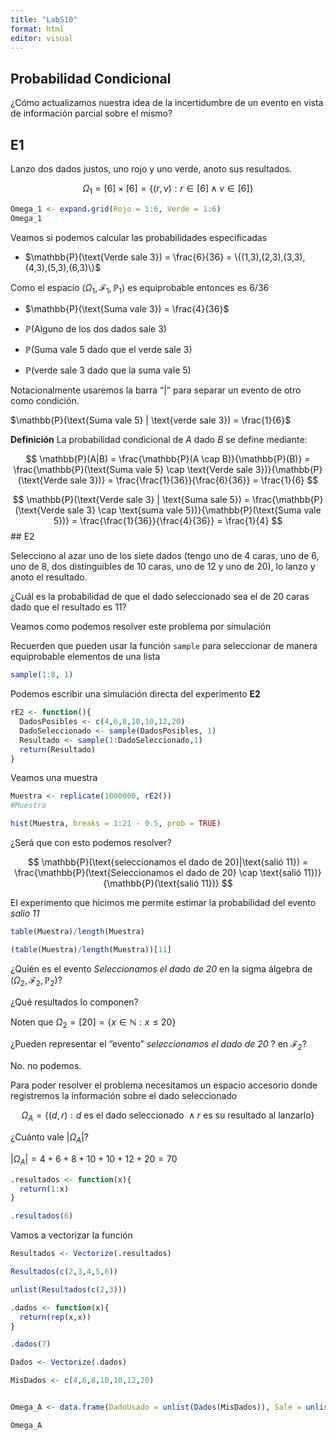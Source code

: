 ```yaml
---
title: "LabS10"
format: html
editor: visual
---
```


## Probabilidad Condicional

¿Cómo actualizamos nuestra idea de la incertidumbre de un evento en vista de información parcial sobre el mismo?

## E1

Lanzo dos dados justos, uno rojo y uno verde, anoto sus resultados.

$$
\Omega_1 = [6] \times[6]=\{(r,v): r\in [6] \wedge v\in [6]\}
$$

```r
Omega_1 <- expand.grid(Rojo = 1:6, Verde = 1:6)
Omega_1
```

Veamos si podemos calcular las probabilidades especificadas

-   $\mathbb{P}(\text{Verde sale 3}) = \frac{6}{36} = \{(1,3),(2,3),(3,3),(4,3),(5,3),(6,3)\}$

Como el espacio $(\Omega_1, \mathcal{F}_1, \mathbb{P}_1)$ es equiprobable entonces es 6/36

-   $\mathbb{P}(\text{Suma vale 3}) = \frac{4}{36}$

-   $\mathbb{P}(\text{Alguno de los dos dados sale 3})$

-   $\mathbb{P}(\text{Suma vale 5 dado que el verde sale 3})$

-   $\mathbb{P}(\text{verde sale 3 dado que la suma vale 5})$

Notacionalmente usaremos la barra "\|" para separar un evento de otro como condición.

$\mathbb{P}(\text{Suma vale 5} | \text{verde sale 3}) = \frac{1}{6}$

**Definición** La probabilidad condicional de $A$ dado $B$ se define mediante:

$$
\mathbb{P}(A|B) = \frac{\mathbb{P}(A \cap B)}{\mathbb{P}(B)} = \frac{\mathbb{P}(\text{Suma vale 5} \cap \text{Verde sale 3})}{\mathbb{P}(\text{Verde sale 3})} = \frac{\frac{1}{36}}{\frac{6}{36}} = \frac{1}{6}
$$

$$
\mathbb{P}(\text{Verde sale 3} | \text{Suma sale 5}) = \frac{\mathbb{P}(\text{Verde sale 3} \cap \text{suma vale 5})}{\mathbb{P}(\text{Suma vale 5})} = \frac{\frac{1}{36}}{\frac{4}{36}} = \frac{1}{4}
$$ \## E2

Selecciono al azar uno de los siete dados (tengo uno de 4 caras, uno de 6, uno de 8, dos distinguibles de 10 caras, uno de 12 y uno de 20), lo lanzo y anoto el resultado.

¿Cuál es la probabilidad de que el dado seleccionado sea el de 20 caras dado que el resultado es 11?

Veamos como podemos resolver este problema por simulación

Recuerden que pueden usar la función `sample` para seleccionar de manera equiprobable elementos de una lista

```r
sample(1:8, 1)
```

Podemos escribir una simulación directa del experimento **E2**

```r
rE2 <- function(){
  DadosPosibles <- c(4,6,8,10,10,12,20)
  DadoSeleccionado <- sample(DadosPosibles, 1)
  Resultado <- sample(1:DadoSeleccionado,1)
  return(Resultado)
}
```

Veamos una muestra

```r
Muestra <- replicate(1000000, rE2())
#Muestra
```

```r
hist(Muestra, breaks = 1:21 - 0.5, prob = TRUE)
```

¿Será que con esto podemos resolver?

$$
\mathbb{P}(\text{seleccionamos el dado de 20}|\text{salió 11}) = \frac{\mathbb{P}(\text{Seleccionamos el dado de 20} \cap \text{salió 11})}{\mathbb{P}(\text{salió 11})}
$$

El experimento que hicimos me permite estimar la probabilidad del evento *salio 11*

```r
table(Muestra)/length(Muestra)
```

```r
(table(Muestra)/length(Muestra))[11]
```

¿Quién es el evento *Seleccionamos el dado de 20* en la sigma álgebra de $(\Omega_2, \mathcal{F}_2, \mathbb{P}_2)$?

¿Qué resultados lo componen?

Noten que $\Omega_2 = [20] = \{x\in \mathbb{N}: x \leq 20 \}$

¿Pueden representar el "evento" *seleccionamos el dado de 20* ? en $\mathcal{F}_2$?

No. no podemos.

Para poder resolver el problema necesitamos un espacio accesorio donde registremos la información sobre el dado seleccionado

$$
\Omega_A = \{(d,r): d\text{ es el dado seleccionado } \wedge r\text{ es su resultado al lanzarlo}\}
$$

¿Cuánto vale $|\Omega_A|$?

$|\Omega_A| = 4 + 6 + 8 + 10+10 + 12+ 20 = 70$

```r
.resultados <- function(x){
  return(1:x)
}
```

```r
.resultados(6)
```

Vamos a vectorizar la función

```r
Resultados <- Vectorize(.resultados)
```

```r
Resultados(c(2,3,4,5,6))
```

```r
unlist(Resultados(c(2,3)))
```

```r
.dados <- function(x){
  return(rep(x,x))
}
```

```r
.dados(7)
```

```r
Dados <- Vectorize(.dados)
```

```r
MisDados <- c(4,6,8,10,10,12,20)
```

```r

```

```r
Omega_A <- data.frame(DadoUsado = unlist(Dados(MisDados)), Sale = unlist(Resultados(MisDados)))
```

```r
Omega_A
```
